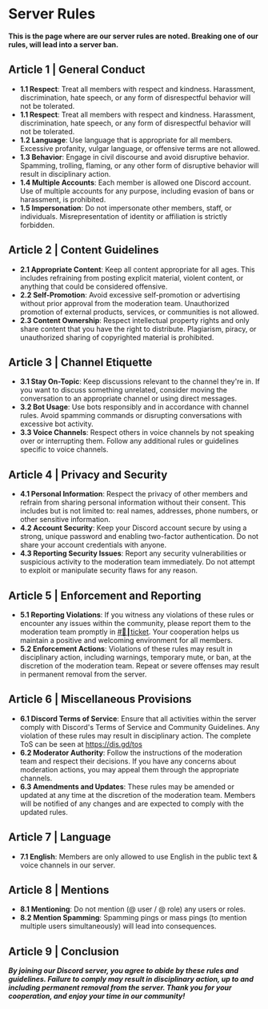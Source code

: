 # Server Rules

**This is the page where are our server rules are noted. Breaking one of our rules, will lead into a server ban.**

## Article 1 | General Conduct

- **1.1 Respect**: Treat all members with respect and kindness. Harassment, discrimination, hate speech, or any form of disrespectful behavior will not be tolerated.
- **1.1 Respect**: Treat all members with respect and kindness. Harassment, discrimination, hate speech, or any form of disrespectful behavior will not be tolerated.
- **1.2 Language**: Use language that is appropriate for all members. Excessive profanity, vulgar language, or offensive terms are not allowed.
- **1.3 Behavior**: Engage in civil discourse and avoid disruptive behavior. Spamming, trolling, flaming, or any other form of disruptive behavior will result in disciplinary action.
- **1.4 Multiple Accounts**: Each member is allowed one Discord account. Use of multiple accounts for any purpose, including evasion of bans or harassment, is prohibited.
- **1.5 Impersonation**: Do not impersonate other members, staff, or individuals. Misrepresentation of identity or affiliation is strictly forbidden.


## Article 2 | Content Guidelines

- **2.1 Appropriate Content**: Keep all content appropriate for all ages. This includes refraining from posting explicit material, violent content, or anything that could be considered offensive.
- **2.2 Self-Promotion**: Avoid excessive self-promotion or advertising without prior approval from the moderation team. Unauthorized promotion of external products, services, or communities is not allowed.
- **2.3 Content Ownership**: Respect intellectual property rights and only share content that you have the right to distribute. Plagiarism, piracy, or unauthorized sharing of copyrighted material is prohibited.


## Article 3 | Channel Etiquette

- **3.1 Stay On-Topic**: Keep discussions relevant to the channel they're in. If you want to discuss something unrelated, consider moving the conversation to an appropriate channel or using direct messages.
- **3.2 Bot Usage**: Use bots responsibly and in accordance with channel rules. Avoid spamming commands or disrupting conversations with excessive bot activity.
- **3.3 Voice Channels**: Respect others in voice channels by not speaking over or interrupting them. Follow any additional rules or guidelines specific to voice channels.


## Article 4 | Privacy and Security

- **4.1 Personal Information**: Respect the privacy of other members and refrain from sharing personal information without their consent. This includes but is not limited to: real names, addresses, phone numbers, or other sensitive information.
- **4.2 Account Security**: Keep your Discord account secure by using a strong, unique password and enabling two-factor authentication. Do not share your account credentials with anyone.
- **4.3 Reporting Security Issues**: Report any security vulnerabilities or suspicious activity to the moderation team immediately. Do not attempt to exploit or manipulate security flaws for any reason.


## Article 5 | Enforcement and Reporting

- **5.1 Reporting Violations**: If you witness any violations of these rules or encounter any issues within the community, please report them to the moderation team promptly in [#⁠🎫┃ticket](https://discord.com/channels/1227753074861281310/1227987039941558292). Your cooperation helps us maintain a positive and welcoming environment for all members.
- **5.2 Enforcement Actions**: Violations of these rules may result in disciplinary action, including warnings, temporary mute, or ban, at the discretion of the moderation team. Repeat or severe offenses may result in permanent removal from the server.


## Article 6 | Miscellaneous Provisions

- **6.1 Discord Terms of Service**: Ensure that all activities within the server comply with Discord's Terms of Service and Community Guidelines. Any violation of these rules may result in disciplinary action. The complete ToS can be seen at https://dis.gd/tos
- **6.2 Moderator Authority**: Follow the instructions of the moderation team and respect their decisions. If you have any concerns about moderation actions, you may appeal them through the appropriate channels.
- **6.3 Amendments and Updates**: These rules may be amended or updated at any time at the discretion of the moderation team. Members will be notified of any changes and are expected to comply with the updated rules.


## Article 7 | Language

- **7.1 English**: Members are only allowed to use English in the public text & voice channels in our server.


## Article 8 | Mentions

- **8.1 Mentioning**: Do not mention (@ user / @ role) any users or roles.
- **8.2 Mention Spamming**: Spamming pings or mass pings (to mention multiple users simultaneously) will lead into consequences.


## Article 9 | Conclusion

***By joining our Discord server, you agree to abide by these rules and guidelines. Failure to comply may result in disciplinary action, up to and including permanent removal from the server. Thank you for your cooperation, and enjoy your time in our community!***